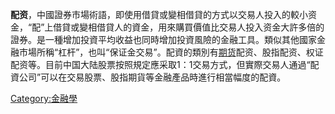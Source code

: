 {{Expert|time=2011-03-20}}
'''配资'''，中國證券市場術語，即使用借貸或變相借貸的方式以交易人投入的較小资金，“配”上借貸或變相借貸人的資金，用來購買價值比交易人投入资金大許多倍的證券。是一種增加投資平均收益也同時增加投資風險的金融工具。類似其他國家金融市場所稱“杠杆”，也叫“保证金交易”。配資的類別有[[期货|期货]]配资、股指配资、权证配资等。目前中国大陆股票按照規定應采取1：1交易方式，但實際交易人通過“配資公司”可以在交易股票、股指期貨等金融產品時進行相當幅度的配資。

[[Category:金融學|Category:金融學]]